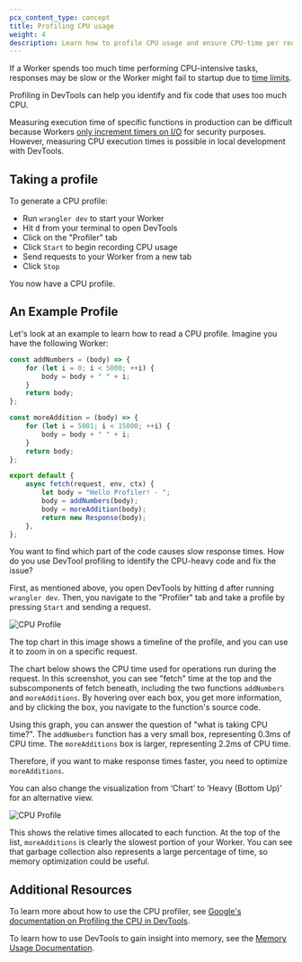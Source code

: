 ```yaml
---
pcx_content_type: concept
title: Profiling CPU usage
weight: 4
description: Learn how to profile CPU usage and ensure CPU-time per request stays under Workers limits
---
```


If a Worker spends too much time performing CPU-intensive tasks, responses may be slow or the Worker might
fail to startup due to [time limits](/workers/platform/limits/#worker-startup-time).

Profiling in DevTools can help you identify and fix code that uses too much CPU.

Measuring execution time of specific functions in production can be difficult because Workers
[only increment timers on I/O](/workers/reference/security-model/#step-1-disallow-timers-and-multi-threading)
for security purposes. However, measuring CPU execution times is possible in local development with DevTools.

## Taking a profile

To generate a CPU profile:

- Run `wrangler dev` to start your Worker
- Hit <kbd>d</kbd> from your terminal to open DevTools
- Click on the "Profiler" tab
- Click `Start` to begin recording CPU usage
- Send requests to your Worker from a new tab
- Click `Stop`

You now have a CPU profile.

## An Example Profile

Let's look at an example to learn how to read a CPU profile. Imagine you have the following Worker:

```js title="index.js"
const addNumbers = (body) => {
	for (let i = 0; i < 5000; ++i) {
		body = body + " " + i;
	}
	return body;
};

const moreAddition = (body) => {
	for (let i = 5001; i < 15000; ++i) {
		body = body + " " + i;
	}
	return body;
};

export default {
	async fetch(request, env, ctx) {
		let body = "Hello Profiler! - ";
		body = addNumbers(body);
		body = moreAddition(body);
		return new Response(body);
	},
};
```

You want to find which part of the code causes slow response times. How do you use DevTool profiling to identify the
CPU-heavy code and fix the issue?

First, as mentioned above, you open DevTools by hitting <kbd>d</kbd> after running `wrangler dev`. Then, you
navigate to the "Profiler" tab and take a profile by pressing `Start` and sending a request.

![CPU Profile](~/assets/images/workers/observability/profile.png)

The top chart in this image shows a timeline of the profile, and you can use it to zoom in on a specific request.

The chart below shows the CPU time used for operations run during the request. In this screenshot, you can see
"fetch" time at the top and the subscomponents of fetch beneath, including the two functions `addNumbers` and
`moreAdditions`. By hovering over each box, you get more information, and by clicking the box, you navigate
to the function's source code.

Using this graph, you can answer the question of "what is taking CPU time?". The `addNumbers` function has
a very small box, representing 0.3ms of CPU time. The `moreAdditions` box is larger, representing 2.2ms of CPU time.

Therefore, if you want to make response times faster, you need to optimize `moreAdditions`.

You can also change the visualization from ‘Chart’ to ‘Heavy (Bottom Up)’ for an alternative view.

![CPU Profile](~/assets/images/workers/observability/heavy.png)

This shows the relative times allocated to each function. At the top of the list, `moreAdditions` is clearly the
slowest portion of your Worker. You can see that garbage collection also represents a large percentage of time, so
memory optimization could be useful.

## Additional Resources

To learn more about how to use the CPU profiler, see [Google's documentation on Profiling the CPU in DevTools](https://developer.chrome.com/docs/devtools/performance/nodejs#profile).

To learn how to use DevTools to gain insight into memory, see the [Memory Usage Documentation](/workers/observability/dev-tools/memory-usage/).
